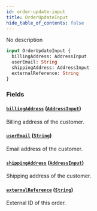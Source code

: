 ```yaml
---
id: order-update-input
title: OrderUpdateInput
hide_table_of_contents: false
---
```


No description

```graphql
input OrderUpdateInput {
  billingAddress: AddressInput
  userEmail: String
  shippingAddress: AddressInput
  externalReference: String
}
```

### Fields

#### [`billingAddress`](#) ([`AddressInput`](../../../developer/api-reference/inputs/address-input))

Billing address of the customer.

#### [`userEmail`](#) ([`String`](../../../developer/api-reference/scalars/string))

Email address of the customer.

#### [`shippingAddress`](#) ([`AddressInput`](../../../developer/api-reference/inputs/address-input))

Shipping address of the customer.

#### [`externalReference`](#) ([`String`](../../../developer/api-reference/scalars/string))

External ID of this order.
